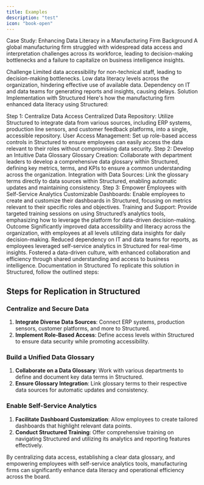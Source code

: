 ```yaml
---
title: Examples
description: "test"
icon: "book-open"
---
```


Case Study: Enhancing Data Literacy in a Manufacturing Firm
Background
A global manufacturing firm struggled with widespread data access and interpretation challenges across its workforce, leading to decision-making bottlenecks and a failure to capitalize on business intelligence insights.

Challenge
Limited data accessibility for non-technical staff, leading to decision-making bottlenecks.
Low data literacy levels across the organization, hindering effective use of available data.
Dependency on IT and data teams for generating reports and insights, causing delays.
Solution Implementation with Structured
Here's how the manufacturing firm enhanced data literacy using Structured:

Step 1: Centralize Data Access
Centralized Data Repository: Utilize Structured to integrate data from various sources, including ERP systems, production line sensors, and customer feedback platforms, into a single, accessible repository.
User Access Management: Set up role-based access controls in Structured to ensure employees can easily access the data relevant to their roles without compromising data security.
Step 2: Develop an Intuitive Data Glossary
Glossary Creation: Collaborate with department leaders to develop a comprehensive data glossary within Structured, defining key metrics, terms, and KPIs to ensure a common understanding across the organization.
Integration with Data Sources: Link the glossary terms directly to data sources within Structured, enabling automatic updates and maintaining consistency.
Step 3: Empower Employees with Self-Service Analytics
Customizable Dashboards: Enable employees to create and customize their dashboards in Structured, focusing on metrics relevant to their specific roles and objectives.
Training and Support: Provide targeted training sessions on using Structured’s analytics tools, emphasizing how to leverage the platform for data-driven decision-making.
Outcome
Significantly improved data accessibility and literacy across the organization, with employees at all levels utilizing data insights for daily decision-making.
Reduced dependency on IT and data teams for reports, as employees leveraged self-service analytics in Structured for real-time insights.
Fostered a data-driven culture, with enhanced collaboration and efficiency through shared understanding and access to business intelligence.
Documentation in Structured
To replicate this solution in Structured, follow the outlined steps:

## Steps for Replication in Structured

### Centralize and Secure Data

1. **Integrate Diverse Data Sources**: Connect ERP systems, production sensors, customer platforms, and more to Structured.
2. **Implement Role-Based Access**: Define access levels within Structured to ensure data security while promoting accessibility.

### Build a Unified Data Glossary

1. **Collaborate on a Data Glossary**: Work with various departments to define and document key data terms in Structured.
2. **Ensure Glossary Integration**: Link glossary terms to their respective data sources for automatic updates and consistency.

### Enable Self-Service Analytics

1. **Facilitate Dashboard Customization**: Allow employees to create tailored dashboards that highlight relevant data points.
2. **Conduct Structured Training**: Offer comprehensive training on navigating Structured and utilizing its analytics and reporting features effectively.

By centralizing data access, establishing a clear data glossary, and empowering employees with self-service analytics tools, manufacturing firms can significantly enhance data literacy and operational efficiency across the board.
